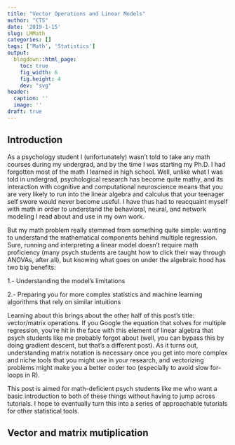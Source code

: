 ```yaml
---
title: "Vector Operations and Linear Models"
author: "CTS"
date: '2019-1-15'
slug: LMMath
categories: []
tags: ['Math', 'Statistics']
output:
  blogdown::html_page:
    toc: true
    fig_width: 6
    fig.height: 4
    dev: "svg"
header:
  caption: ''
  image: ''
draft: true 
---
```


## Introduction

As a psychology student I (unfortunately) wasn't told to take any math courses during my undergrad, and by the time I was starting my Ph.D. I had forgotten most of the math I learned in high school. Well, unlike what I was told in undergrad, psychological research has become quite mathy, and its interaction with cognitive and computational neuroscience means that you are very likely to run into the linear algebra and calculus that your teenager self swore would never become useful. I have thus had to reacquaint myself with math in order to understand the behavioral, neural, and network modeling I read about and use in my own work. 

But my math problem really stemmed from something quite simple: wanting to understand the mathematical components behind multiple regression. Sure, running and interpreting a linear model doesn't require math proficiency (many psych students are taught how to click their way through ANOVAs, after all), but knowing what goes on under the algebraic hood has two big benefits:

1.- Understanding the model's limitations

2.- Preparing you for more complex statistics and machine learning algorithms that rely on similar intuitions

Learning about this brings about the other half of this post's title: vector/matrix operations. If you Google the equation that solves for multiple regression, you're hit in the face with this element of linear algebra that psych students like me probably forgot about (well, you can bypass this by doing gradient descent, but that's a different post). As it turns out, understanding matrix notation is necessary once you get into more complex and niche tools that you might use in your research, and vectorizing problems might make you a better coder too (especially to avoid slow for-loops in R).

This post is aimed for math-deficient psych students like me who want a basic introduction to both of these things without having to jump across tutorials. I hope to eventually turn this into a series of approachable tutorials for other statistical tools.

## Vector and matrix mutiplication
























